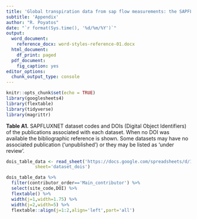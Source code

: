 ```yaml
---
title: 'Global transpiration data from sap flow measurements: the SAPFLUXNET database'
subtitle: 'Appendix'
author: "R. Poyatos"
date: "`r format(Sys.time(), '%d/%m/%Y')`"
output:
  word_document:
    reference_docx: word-styles-reference-01.docx
  html_document:
    df_print: paged
  pdf_document: 
    fig_caption: yes
editor_options: 
  chunk_output_type: console
---
```


```r
knitr::opts_chunk$set(echo = TRUE)
library(googlesheets4)
library(flextable)
library(tidyverse)
library(magrittr)
```

**Table A1.** SAPFLUXNET dataset codes and DOIs (Digital Object Identifiers) of the 
publications associated with each dataset. When no DOI was available the 
bibliographic reference is shown. Some datasets may have no associated publication
('unpublished') or they may be listed as 'under review'.

```r

dois_table_data <- read_sheet('https://docs.google.com/spreadsheets/d/1MO43IQFSb7aB607u6RiZ6afgk97fwX8DIC4LvN2W1V8/edit#gid=1073664643',
           sheet='dataset_dois')

dois_table_data %>% 
  filter(contributor_order=='Main_contributor') %>% 
  select(site_code,DOI) %>% 
  flextable() %>% 
  width(j=1,width=1.75) %>% 
  width(j=2,width=5) %>% 
  flextable::align(j=1:2,align='left',part='all')
  
```

